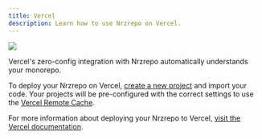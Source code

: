 ```yaml
---
title: Vercel
description: Learn how to use Nrzrepo on Vercel.
---
```


![](/images/docs/nrzrepo-x-vercel.png)

Vercel's zero-config integration with Nrzrepo automatically understands your monorepo.

To deploy your Nrzrepo on Vercel, [create a new project](https://vercel.com/new) and import your code. Your projects will be pre-configured with the correct settings to use the [Vercel Remote Cache](https://vercel.com/docs/monorepos/remote-caching).

For more information about deploying your Nrzrepo to Vercel, [visit the Vercel documentation](https://vercel.com/docs/concepts/monorepos/nrzrepo).
